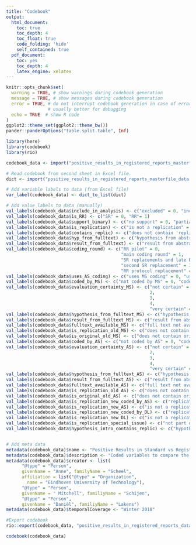```yaml
---
title: "Codebook"
output:
  html_document:
    toc: true
    toc_depth: 4
    toc_float: true
    code_folding: 'hide'
    self_contained: true
  pdf_document:
    toc: yes
    toc_depth: 4
    latex_engine: xelatex
---
```


```r
knitr::opts_chunk$set(
  warning = TRUE, # show warnings during codebook generation
  message = TRUE, # show messages during codebook generation
  error = TRUE, # do not interrupt codebook generation in case of errors,
                # usually better for debugging
  echo = TRUE  # show R code
)
ggplot2::theme_set(ggplot2::theme_bw())
pander::panderOptions("table.split.table", Inf)
```

```r
library(here)
library(codebook)
library(rio)
```

```r
codebook_data <- import("positive_results_in_registered_reports_masterfile_data.xlsx")

# Read codebook from second sheet in Excel file.
dict <- import("positive_results_in_registered_reports_masterfile_data.xlsx", sheet = "data_dictionary")

# Add variable labels to data (from Excel file)
var_label(codebook_data) <- dict_to_list(dict)

# Add value labels to data (manually)
val_labels(codebook_data$include_in_analysis) <- c("excluded" = 0, "included" = 1)
val_labels(codebook_data$is_RR) <- c("SR" = 0, "RR"= 1)
val_labels(codebook_data$support_binary) <- c("no support" = 0, "partial or full support" = 1)
val_labels(codebook_data$is_replication) <- c("is not a replication" = 0, "is a replication" = 1)
val_labels(codebook_data$contains_replic) <- c("does not contain 'replic'" = 0, "contains 'replic'" = 1)
val_labels(codebook_data$hyp_from_fulltext) <- c("hypothesis from abstract alone" = 0, "hypothesis from full text" = 1)
val_labels(codebook_data$result_from_fulltext) <- c("result from abstract alone" = 0, "result from full text" = 1)
val_labels(codebook_data$coding_round) <- c("RR pilot" = 0,
                                            "main coding round" = 1,
                                            "SR replacements and late RR additions" = 2,
                                            "second SR replacement" = 3,
                                            "RR protocol replacement" = 4)
val_labels(codebook_data$uses_AS_coding) <- c("uses MS coding" = 0, "uses AS coding" = 1)
val_labels(codebook_data$coded_by_MS) <- c("not coded by MS" = 0, "coded by MS" = 1)
val_labels(codebook_data$evaluation_certainty_MS) <- c("not certain" = 1,
                                                       2,
                                                       3,
                                                       4,
                                                       "very certain" = 5)
val_labels(codebook_data$hypothesis_from_fulltext_MS) <- c("hypothesis from abstract alone" = 0, "hypothesis from full text" = 1)
val_labels(codebook_data$result_from_fulltext_MS) <- c("result from abstract alone" = 0, "result from full text" = 1)
val_labels(codebook_data$fulltext_available_MS) <- c("full text not available" = 0, "full text available" = 1)
val_labels(codebook_data$is_replication_old_MS) <- c("does not contain a replication" = 0, "contains a replication" = 1)
val_labels(codebook_data$is_original_old_MS) <- c("does not contain original work" = 0, "contains original work" = 1)
val_labels(codebook_data$coded_by_AS) <- c("not coded by AS" = 0, "coded by AS" = 1)
val_labels(codebook_data$evaluation_certainty_AS) <- c("not certain" = 1,
                                                       2,
                                                       3,
                                                       4,
                                                       "very certain" = 5)
val_labels(codebook_data$hypothesis_from_fulltext_AS) <- c("hypothesis from abstract alone" = 0, "hypothesis from full text" = 1)
val_labels(codebook_data$result_from_fulltext_AS) <- c("result from abstract alone" = 0, "result from full text" = 1)
val_labels(codebook_data$fulltext_available_AS) <- c("full text not available" = 0, "full text available" = 1)
val_labels(codebook_data$is_replication_old_AS) <- c("does not contain a replication" = 0, "contains a replication" = 1)
val_labels(codebook_data$is_original_old_AS) <- c("does not contain original work" = 0, "contains original work" = 1)
val_labels(codebook_data$is_replication_new_coded_by_AS) <- c("replication status not coded by AS" = 0, "replication status coded by AS" = 1)
val_labels(codebook_data$is_replication_new_AS) <- c("is not a replication" = 0, "is a replication" = 1)
val_labels(codebook_data$is_replication_new_coded_by_DL) <- c("replication status not coded by DL" = 0, "replication status coded by DL" = 1)
val_labels(codebook_data$is_replication_new_DL) <- c("is not a replication" = 0, "is a replication" = 1)
val_labels(codebook_data$is_replication_special_issue) <- c("not part of replication special issue" = 0, "part of replication special issue" = 1)
val_labels(codebook_data$hypothesis_intro_contains_replic) <- c("hypothesis intro does not contain 'replic'" = 0, "hypothesis intro contains 'replic'" = 1)


# Add meta data
metadata(codebook_data)$name <- "Positive Results in Standard vs Registered Reports"
metadata(codebook_data)$description <- "Coded variables to compare the proportion of papers that find support for their first tested hypothesis between Registered Reports and standard reports in Psychology"
metadata(codebook_data)$creator <- list(
      "@type" = "Person",
      givenName = "Anne", familyName = "Scheel",
      affiliation = list("@type" = "Organization",
        name = "Eindhoven University of Technology"),
      "@type" = "Person",
      givenName = " Mitchell", familiyName = "Schijen",
      "@type" = "Person",
      givenName = "Daniël", familiyName = "Lakens")
metadata(codebook_data)$temporalCoverage <- "Winter 2018"

#Export codebook
rio::export(codebook_data, "positive_results_in_registered_reports_data.rds") # to R data structure file

```

```r
codebook(codebook_data)
```
